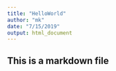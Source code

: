 ```yaml
---
title: "HelloWorld"
author: "mk"
date: "7/15/2019"
output: html_document
---
```


## This is a markdown file